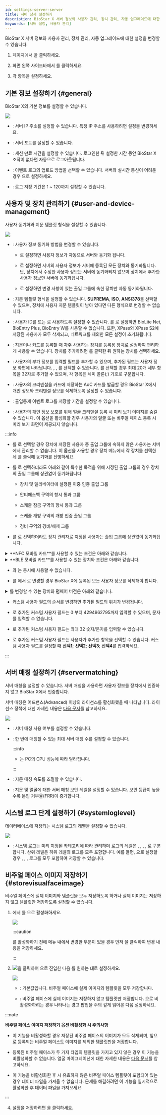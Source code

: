 ```yaml
---
id: settings-server-server
title: 서버 상세 설정하기
description: BioStar X 서버 정보와 사용자 관리, 장치 관리, 자동 업그레이드에 대한 설정을 변경할 수 있습니다.
keywords: [서버 설정, 사용자 관리]
---
```


BioStar X 서버 정보와 사용자 관리, 장치 관리, 자동 업그레이드에 대한 설정을 변경할 수 있습니다.

1. <Cmd sid='shell.header.launcher' /> 페이지에서 <Cmd sid='shell.header.setting' />을 클릭하세요.

1. 화면 왼쪽 사이드바에서 <Cmd sid="common.server" product='2' />를 클릭하세요.

1. 각 항목을 설정하세요.

## 기본 정보 설정하기 {#general}

BioStar X의 기본 정보를 설정할 수 있습니다.

<Image src='/img/biostarx-settings-server-general.png' className='none' />

* <Cmd sid="setting.server.biostarIPAdress" product='2' />: 서버 IP 주소를 설정할 수 있습니다. 특정 IP 주소를 사용하려면 설정을 변경하세요.

* <Cmd sid="setting.server.biostarPort" product='2' />: 서버 포트를 설정할 수 있습니다.

* <Cmd sid="common.sessionTimeout" product='2' />: 세션 만료 시간을 설정할 수 있습니다. 로그인한 뒤 설정한 시간 동안 BioStar X 조작이 없다면 자동으로 로그아웃됩니다.

* <Cmd sid="setting.server.logUploadType" product='2' />: 이벤트 로그의 업로드 방법을 선택할 수 있습니다. 서버와 실시간 통신이 어려운 경우 <Cmd sid="common.manual" product='2' />으로 설정하세요.

* <Cmd sid="setting.server.logRetainDays" product='2' />: 로그 저장 기간은 1 ~ 120까지 설정할 수 있습니다.

## 사용자 및 장치 관리하기 {#user-and-device-management}

사용자 동기화와 지문 템플릿 형식을 설정할 수 있습니다.

<Image src='/img/biostarx-settings-server-management.png' className='none' />

* <Cmd sid="setting.server.automaticUserSync" product='2' />: 사용자 정보 동기화 방법을 변경할 수 있습니다.

  * <Cmd sid="setting.server.syncOption.allDevices" product='2' />로 설정하면 사용자 정보가 자동으로 서버와 동기화 됩니다.

  * <Cmd sid="setting.server.syncOption.deviceSync" product='2' />로 설정하면 서버의 사용자 정보가 서버에 등록된 모든 장치와 동기화됩니다. 단, 장치에서 수정한 사용자 정보는 서버에 동기화되지 않으며 장치에서 추가한 사용자 정보만 서버에 동기화됩니다.

  * <Cmd sid="setting.server.syncOption.smartSync" product='2' />로 설정하면 변경 사항이 있는 출입 그룹에 속한 장치만 자동 동기화됩니다.

* <Cmd sid="setting.server.fingerprintTemplateFormat" product='2' />: 지문 템플릿 형식을 설정할 수 있습니다. **SUPREMA**, **ISO**, **ANSI378**을 선택할 수 있으며, 장치에 사용자 지문 템플릿이 남아 있다면 다른 형식으로 변경할 수 없습니다. 

* <Cmd sid="setting.userDevice.useridType" product='2' />: 사용자 ID를 <Cmd sid="setting.userDevice.useridType.numeric" product='2' /> 또는 <Cmd sid="setting.userDevice.useridType.alphanumeric" product='2' />로 사용하도록 설정할 수 있습니다. <Cmd sid="setting.userDevice.useridType" product='2' />를 <Cmd sid="setting.userDevice.useridType.alphanumeric" product='2' />로 설정하면 BioLite Net, BioEntry Plus, BioEntry W를 사용할 수 없습니다. 또한, XPass와 XPass S2에  저장된 사용자가 모두 삭제되고, 네트워크를 제외한 모든 설정이 초기화됩니다.  

* <Cmd sid="setting.server.enrollment_device.title" product='2' />: 지문이나 카드를 등록할 때 자주 사용하는 장치를 등록용 장치로 설정하여 편리하게 사용할 수 있습니다. 장치를 추가하려면 <Cmd sid="button.plusAdd" product='2' />를 클릭한 뒤 원하는 장치를 선택하세요.  

* <Cmd sid="setting.server.custom_field.title" product='2' />: 사용자의 부가 정보를 입력할 필드를 추가할 수 있으며, 추가된 필드는 사용자 정보 화면에 나타납니다. <Cmd sid="setting.server.custom_field.type.numericbox" product='2' />, <Cmd sid="setting.server.custom_field.type.textbox" product='2' />, <Cmd sid="setting.server.custom_field.type.combobox" product='2' />를 선택할 수 있습니다. <Cmd sid="setting.server.custom_field.type.combobox" product='2' />를 선택할 경우 최대 20개 세부 항목을 32자로 추가할 수 있으며, 각 항목은 세미 콜론(;) 기호로 구분합니다.    

* <Cmd sid="setting.server.deleteCredentialAfterAOC" product='2' />: 사용자의 크리덴셜을 카드에 저장하는 AoC 카드를 발급할 경우 BioStar X에서 개인 정보와 크리덴셜 정보를 삭제하도록 설정할 수 있습니다.  

* <Cmd sid="setting.server.eventLogRetainDays" product='2' />: 출입통제 이벤트 로그를 저장할 기간을 설정할 수 있습니다. 

* <Cmd sid="setting.server.hideCredentialFaces" product='2' />: 사용자의 개인 정보 보호를 위해 얼굴 크리덴셜 등록 시 미리 보기 이미지를 숨길 수 있습니다. 이 옵션을 활성화할 경우 사용자의 얼굴 또는 비주얼 페이스 등록 시 미리 보기 화면이 제공되지 않습니다.

:::info

* <Cmd sid="setting.server.automaticUserSync" product='2' />를 <Cmd sid="setting.server.syncOption.smartSync" product='2' />로 선택할 경우 장치에 저장된 사용자 중 출입 그룹에 속하지 않은 사용자는 서버에서 관리할 수 없습니다. 이 옵션을 사용할 경우 장치 메뉴에서 각 장치를 선택한 뒤 <Cmd sid="device.sync_all" product='2' />를 클릭해 동기화를 진행하세요.

* <Cmd sid="setting.server.automaticUserSync" product='2' />를 <Cmd sid="setting.server.syncOption.smartSync" product='2' />로 선택하더라도 아래와 같이 특수한 목적을 위해 지정된 출입 그룹의 경우 장치의 출입 그룹에 상관없이 동기화됩니다.

  * 장치 및 엘리베이터에 설정된 이중 인증 출입 그룹

  * 안티패스백 구역의 항시 통과 그룹

  * 스케줄 잠금 구역의 항시 통과 그룹

  * 스케줄 개방 구역의 개방 인증 출입 그룹

  * 경비 구역의 경비/해제 그룹 

* <Cmd sid="setting.server.automaticUserSync" product='2' />를 <Cmd sid="setting.server.syncOption.smartSync" product='2' />로 선택하더라도 장치 관리자로 지정된 사용자는 출입 그룹에 상관없이 동기화됩니다. 

<details>

<summary>**NFC 모바일 카드**를 사용할 수 있는 조건은 아래와 같습니다.</summary>

* 모바일 장치 OS: Android 5.0 Lollipop 이상, Android 10 이하

* BioStar 2 Mobile 2.4.1 이상

* XPass S2: XPS2M-V2 펌웨어 2.4 이상

* BioStation 2: BS2-OMPW, BS2-OIPW 펌웨어 1.4 이상, 1.8 이하

* BioStation A2: BSA2-OMPW, BSA2-OIPW 펌웨어 1.3 이상, 1.7.1 이하

* BioStation L2: BSL2-OM 펌웨어 1.2 이상

* BioEntry W2: BEW2-OAP, BEW2-ODP 펌웨어 1.1 이상, 1.5 이하

* FaceStation 2: FS2-D, FS2-AWB 펌웨어 1.3.1 이하

* BioLite N2: BLN2-ODB, BLN2-OAB, BLN2-PAB 펌웨어 1.2 이하

* XPass D2: XPD2-MDB, XPD2-GDB, XPD2-GKDB 펌웨어 1.3 이하

* FaceLite: FL-DB 펌웨어 1.1 이하

* XPass 2: XP2-MDPB, XP2-GDPB, XP2-GKDPB, XP2-MAPB 펌웨어 1.0 이상

* BioEntry P2: BEP2-OD, BEP2-OA 펌웨어 1.0 이상

* BioEntry R2: BER2-OD 펌웨어 1.1.0 이상

</details>

<details>

<summary>**BLE 모바일 카드**를 사용할 수 있는 장치와 조건은 아래와 같습니다.</summary>

* 모바일 장치 OS:  Android 5.0 Lollipop 이상, Android 10 이하 / iOS 9.0 이상

* BioStar 2 Mobile 2.4.1 이상

* FaceStation 2: FS2-AWB 펌웨어 1.3.1 이하

* BioLite N2: BLN2-ODB, BLN2-OAB, BLN2-PAB 펌웨어 1.2 이하

* XPass D2: XPD2-MDB, XPD2-GDB, XPD2-GKDB 펌웨어 1.3 이하

* FaceLite: FL-DB 펌웨어 1.1 이하

* XPass 2: XP2-MDPB, XP2-GDPB, XP2-GKDPB, XP2-MAPB 펌웨어 1.0 이상

</details>

* <Cmd sid="user.mobileCredentialCard" product='2' />와 <Cmd sid="common.mobileCredential" product='2' />는 동시에 사용할 수 없습니다.

* <Cmd sid="setting.userDevice.useridType" product='2' />를 <Cmd sid="setting.userDevice.useridType.alphanumeric" product='2' />에서 <Cmd sid="setting.userDevice.useridType.numeric" product='2' />로 변경할 경우 BioStar X에 등록된 모든 사용자 정보를 삭제해야 합니다.

<details>

<summary><Cmd sid="setting.userDevice.useridType" product='2' />를 변경할 수 있는 장치와 펌웨어 버전은 아래와 같습니다.</summary>

* CoreStation 펌웨어 1.0.0 이상

* FaceStaion 2 펌웨어 1.0.0 이상

* FaceLite 펌웨어 1.0.0 이상

* BioEntry W2 펌웨어 1.1.0 이상

* BioStation L2 펌웨어 1.2.0 이상

* BioStation A2 펌웨어 1.3.0 이상

* BioStation 2 펌웨어 1.4.0 이상

* BioLite N2 펌웨어 1.0.0 이상

* BioEntry P2 펌웨어 1.0.0 이상

* BioEntry R2 펌웨어 1.0.0 이상

* XPass 2 펌웨어 1.0.0 이상

* XPass D2 펌웨어 1.0.0 이상

* XPass 펌웨어 2.4.0 이상

* XPass S2 펌웨어 2.4.0 이상

* X-Station 2 펌웨어 1.0.0 이상

* BioStation 3 펌웨어 1.0.0 이상

</details>

* 커스텀 사용자 필드의 순서를 변경하면 추가된 필드의 위치가 변경됩니다.

* <Cmd sid="setting.server.custom_field.type.numericbox" product='2' />로 추가된 커스텀 사용자 필드는 0 부터 4294962795까지 입력할 수 있으며, 문자를 입력할 수 없습니다.

* <Cmd sid="setting.server.custom_field.type.textbox" product='2' />로 추가된 커스텀 사용자 필드는 최대 32 숫자/문자를 입력할 수 있습니다.

* <Cmd sid="setting.server.custom_field.type.combobox" product='2' />로 추가된 커스텀 사용자 필드는 사용자가 추가한 항목을 선택할 수 있습니다. 커스텀 사용자 필드를 설정할 때 **선택1**; **선택2**; **선택3**; **선택4**를 입력하세요.

:::

## 서버 매칭 설정하기 {#servermatching}

서버 매칭을 설정할 수 있습니다. 서버 매칭을 사용하면 사용자 정보를 장치에서 인증하지 않고 BioStar X에서 인증합니다.

서버 매칭은 어드밴스(Advanced) 이상의 라이선스를 활성화했을 때 나타납니다. 라이선스 정책에 대한 자세한 내용은 [다음 문서](licensing)를 참고하세요.

<Image src='/img/biostarx-settings-server-server-matching.png' className='none' />

* <Cmd sid="setting.server.serverMatching.use" product='2' />: 서버 매칭 사용 여부를 설정할 수 있습니다.

* <Cmd sid="setting.server.serverMatching.matchingConcurrencyCount" product='2' />: 한 번에 매칭할 수 있는 최대 서버 매칭 수를 설정할 수 있습니다.

  :::info

  * <Cmd sid="setting.server.serverMatching.matchingConcurrencyCount" product='2' />는 PC의 CPU 성능에 따라 달라집니다.

  :::

* <Cmd sid="setting.server.serverMatching.fastMode" product='2' />: 지문 매칭 속도를 조절할 수 있습니다.

* <Cmd sid="setting.server.serverMatching.securityLevel" product='2' />: 지문 및 얼굴에 대한 서버 매칭 보안 레벨을 설정할 수 있습니다. 보안 등급이 높을 수록 본인 거부율(FRR)이 증가합니다.

## 시스템 로그 단계 설정하기 {#systemloglevel}

데이터베이스에 저장되는 시스템 로그의 레벨을 설정할 수 있습니다.

<Image src='/img/biostarx-settings-server-system-log-level.png' className='none' />

* <Cmd sid="setting.server.logLevel" product='2' />: 시스템 로그는 미리 지정된 카테고리에 따라 관리하며 로그의 레벨은 <Cmd sid="setting.server.logLevel.trace" product='2' />, <Cmd sid="setting.server.logLevel.debug" product='2' />, <Cmd sid="setting.server.logLevel.info" product='2' />, <Cmd sid="setting.server.logLevel.warning" product='2' />, <Cmd sid="setting.server.logLevel.error" product='2' />로 구분합니다. 상위 레벨은 하위 레벨의 로그를 모두 포함합니다. 예를 들면, <Cmd sid="setting.server.logLevel.trace" product='2' />으로 설정할 경우 <Cmd sid="setting.server.logLevel.debug" product='2' />, <Cmd sid="setting.server.logLevel.info" product='2' />, <Cmd sid="setting.server.logLevel.warning" product='2' />, <Cmd sid="setting.server.logLevel.error" product='2' /> 로그를 모두 포함하여 저장할 수 있습니다.

## 비주얼 페이스 이미지 저장하기 {#storevisualfaceimage}

비주얼 페이스에 실제 이미지와 템플릿을 모두 저장하도록 하거나 실제 이미지는 저장하지 않고 템플릿만 저장하도록 설정할 수 있습니다.

<Calloutlists>

1. <Cmd sid="settings.expertSettings.title" product='2' />에서 <Cmd sid="settings.expertSettings.enableOptionLabel" product='2' />를 <Cmd sid="common.use" product='2' />으로 활성화하세요.

    <Image src='/img/biostarx-settings-server-expert.png' className='none' />

    :::caution

    <Cmd sid="settings.expertSettings.enableOptionLabel" product='2' />를 활성화하기 전에 <Cmd sid="common.server" product='2' /> 메뉴 내에서 변경한 부분이 있을 경우 먼저 <Cmd sid="button.apply" product='2' />을 클릭하여 변경 내용을 저장하세요.

    :::

1. <Image src='/img/ico-expert-setting.png' ico />을 클릭하여 <Cmd sid="settings.expertSettings.detail.title" product='2' />으로 진입한 다음 <Cmd sid="settings.expertSettings.detail.storeVisualFaceImageOptionLabel" product='2' />를 원하는 대로 설정하세요.

    <Image src='/img/biostarx-settings-server-expert2.png' className='none' />

    * <Cmd sid="common.use" product='2' />: 기본값입니다. 비주얼 페이스에 실제 이미지와 템플릿을 모두 저장합니다.

    * <Cmd sid="common.notUse" product='2' />: 비주얼 페이스에 실제 이미지는 저장하지 않고 템플릿만 저장합니다. <Cmd sid="common.notUse" product='2' />으로 비활성화하려는 경우 나타나는 경고 팝업을 주의 깊게 읽어본 다음 설정하세요.

  :::note

  **비주얼 페이스 이미지 저장하기 옵션 비활성화 시 주의사항**
  
  * 이 기능을 비활성화할 경우 저장된 비주얼 페이스의 이미지가 모두 삭제되며, 앞으로 등록되는 비주얼 페이스도 이미지를 제외한 템플릿만을 저장합니다.

  * 등록된 비주얼 페이스가 두 가지 타입의 템플릿을 가지고 있지 않은 경우 이 기능을 비활성화할 수 없습니다. <Cmd>얼굴 마이그레이션</Cmd>에 대한 자세한 내용은 [다음 문서](migration-face)를 참고하세요.

  * 이 기능을 비활성화한 후 <Cmd sid="menu.dataImport" product='2' /> 시 유효하지 않은 비주얼 페이스 템플릿이 포함되어 있는 경우 데이터 파일을 가져올 수 없습니다. 문제를 해결하려면 이 기능을 일시적으로 활성화한 후 데이터 파일을 가져오세요.

  :::

</Calloutlists>

4. 설정을 저장하려면 <Cmd sid="button.apply" product='2' />을 클릭하세요.